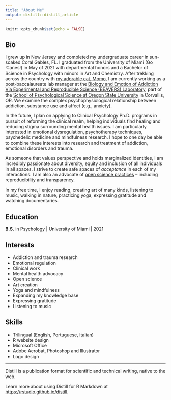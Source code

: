 ```yaml
---
title: "About Me"
output: distill::distill_article
---
```


```r
knitr::opts_chunk$set(echo = FALSE)
```

## Bio

I grew up in New Jersey and completed my undergraduate career in sun-soaked Coral Gables, FL. I graduated from the University of Miami (Go 'Canes!) in May of 2021 with departmental honors and a Bachelor of Science in Psychology with minors in Art and Chemistry. After trekking across the country with [my adorable cat, Momo](momo.html), I am currently working as a post-baccalaureate lab manager at the [Biology and Emotion of Addiction Via Experimental and Reproducible Science (BEAVERS) Laboratory](https://beaverslab.com/), part of the [School of Psychological Science at Oregon State University](https://catalog.oregonstate.edu/college-departments/liberal-arts/school-psychological-sciences/) in Corvallis, OR. We examine the complex psychophysiological relationship between addiction, substance use and affect (e.g., anxiety).

In the future, I plan on applying to Clinical Psychology Ph.D. programs in pursuit of reforming the clinical realm, helping individuals find healing and reducing stigma surrounding mental health issues. I am particularly interested in emotional dysregulation, psychotherapy techniques, psychedelic medicine and mindfulness research. I hope to one day be able to combine these interests into research and treatment of addiction, emotional disorders and trauma.

As someone that values perspective and holds marginalized identities, I am incredibly passionate about diversity, equity and inclusion of all individuals in all spaces. I strive to create safe spaces of *acceptance* in each of my interactions. I am also an advocate of [open science practices](https://osf.io/) -- including reproducibility and transparency.

In my free time, I enjoy reading, creating art of many kinds, listening to music, walking in nature, practicing yoga, expressing gratitude and watching documentaries.

## Education

**B.S.** in Psychology | University of Miami | 2021

## Interests

* Addiction and trauma research
* Emotional regulation
* Clinical work
* Mental health advocacy
* Open science
* Art creation
* Yoga and mindfulness
* Expanding my knowledge base
* Expressing gratitude
* Listening to music

## Skills
* Trilingual (English, Portuguese, Italian)
* R website design
* Microsoft Office
* Adobe Acrobat, Photoshop and Illustrator
* Logo design

---

Distill is a publication format for scientific and technical writing, native to the web. 

Learn more about using Distill for R Markdown at <https://rstudio.github.io/distill>.





